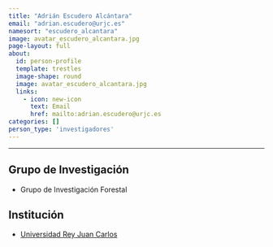 ```yaml
---
title: "Adrián Escudero Alcántara"
email: "adrian.escudero@urjc.es"  
namesort: "escudero_alcantara"
image: avatar_escudero_alcantara.jpg
page-layout: full
about: 
  id: person-profile
  template: trestles
  image-shape: round
  image: avatar_escudero_alcantara.jpg
  links:
    - icon: new-icon
      text: Email
      href: mailto:adrian.escudero@urjc.es
categories: []
person_type: 'investigadores'
---
```

 
<hr>

:::{#person-profile}

## Grupo de Investigación
- Grupo de Investigación Forestal

## Institución
- [Universidad Rey Juan Carlos](https://www.urjc.es/)

:::
